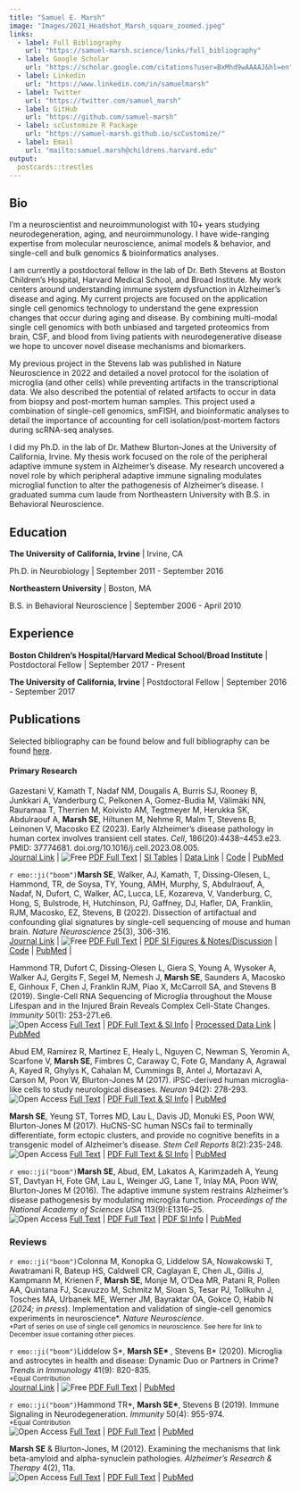 ```yaml
---
title: "Samuel E. Marsh"
image: "Images/2021_Headshot_Marsh_square_zoomed.jpeg"
links:
  - label: Full Bibliography
    url: "https://samuel-marsh.science/links/full_bibliography"
  - label: Google Scholar
    url: "https://scholar.google.com/citations?user=BxMhd9wAAAAJ&hl=en"
  - label: Linkedin
    url: "https://www.linkedin.com/in/samuelmarsh"
  - label: Twitter
    url: "https://twitter.com/samuel_marsh"
  - label: GitHub
    url: "https://github.com/samuel-marsh"
  - label: scCustomize R Package
    url: "https://samuel-marsh.github.io/scCustomize/"
  - label: Email
    url: "mailto:samuel.marsh@childrens.harvard.edu"
output:
  postcards::trestles
---
```


## Bio

I'm a neuroscientist and neuroimmunologist with 10+ years studying neurodegeneration, aging, and neuroimmunology. I have wide-ranging expertise from molecular neuroscience, animal models & behavior, and single-cell and bulk genomics & bioinformatics analyses.

I am currently a postdoctoral fellow in the lab of Dr. Beth Stevens at Boston Children's Hospital, Harvard Medical School, and Broad Institute. My work centers around understanding immune system dysfunction in Alzheimer’s disease and aging. My current projects are focused on the application single cell genomics technology to understand the gene expression changes that occur during aging and disease. By combining multi-modal single cell genomics with both unbiased and targeted proteomics from brain, CSF, and blood from living patients with neurodegenerative disease we hope to uncover novel disease mechanisms and biomarkers.

My previous project in the Stevens lab was published in Nature Neuroscience in 2022 and detailed a novel protocol for the isolation of microglia (and other cells) while preventing artifacts in the transcriptional data. We also described the potential of related artifacts to occur in data from biopsy and post-mortem human samples. This project used a combination of single-cell genomics, smFISH, and bioinformatic analyses to detail the importance of accounting for cell isolation/post-mortem factors during scRNA-seq analyses.

I did my Ph.D. in the lab of Dr. Mathew Blurton-Jones at the University of California, Irvine. My thesis work focused on the role of the peripheral adaptive immune system in Alzheimer’s disease. My research uncovered a novel role by which peripheral adaptive immune signaling modulates microglial function to alter the pathogenesis of Alzheimer’s disease. I graduated summa cum laude from Northeastern University with B.S. in Behavioral Neuroscience.

## Education

**The University of California, Irvine** | Irvine, CA

Ph.D. in Neurobiology | September 2011 - September 2016

**Northeastern University** | Boston, MA

B.S. in Behavioral Neuroscience | September 2006 - April 2010

## Experience

**Boston Children's Hospital/Harvard Medical School/Broad Institute** | Postdoctoral Fellow | September 2017 - Present

**The University of California, Irvine** | Postdoctoral Fellow | September 2016 - September 2017


## Publications
Selected bibliography can be found below and full bibliography can be found [here](https://samuel-marsh.science/links/full_bibliography).

#### Primary Research  

Gazestani V, Kamath T, Nadaf NM, Dougalis A, Burris SJ, Rooney B, Junkkari A, Vanderburg C, Pelkonen A, Gomez-Budia M, Välimäki NN, Rauramaa T, Therrien M, Koivisto AM, Tegtmeyer M, Herukka SK, Abdulraouf A, **Marsh SE**, Hiltunen M, Nehme R, Malm T, Stevens B, Leinonen V, Macosko EZ (2023). Early Alzheimer’s disease pathology in human cortex involves transient cell states. *Cell*, 186(20):4438--4453.e23.  PMID: 37774681. doi.org/10.1016/j.cell.2023.08.005.  
[Journal Link](https://doi.org/10.1016/j.cell.2023.08.005) \| 
![Free](https://img.shields.io/badge/-Free-blueviolet) [PDF Full Text](https://samuel-marsh.science/PDFs/Gazestani_et_al_2023.pdf) \| 
[SI Tables](https://www.cell.com/cell/fulltext/S0092-8674(23)00859-0#supplementaryMaterial) \| 
[Data Link](https://braincelldata.org/resource) \|
[Code](https://app.terra.bio/#workspaces/fbrihuman/sconline_integrative_analysis) \|
[PubMed](https://pubmed.ncbi.nlm.nih.gov/37774681/)  

`r emo::ji("boom")`**Marsh SE**, Walker, AJ, Kamath, T, Dissing-Olesen, L, Hammond, TR, de Soysa, TY, Young, AMH, Murphy, S, Abdulraouf, A, Nadaf, N, Dufort, C, Walker, AC, Lucca, LE, Kozareva, V, Vanderburg, C, Hong, S, Bulstrode, H, Hutchinson, PJ, Gaffney, DJ, Hafler, DA, Franklin, RJM, Macosko, EZ, Stevens, B (2022).  Dissection of artifactual and confounding glial signatures by single-cell sequencing of mouse and human brain. *Nature Neuroscience* 25(3), 306-316.  
[Journal Link](https://doi.org/10.1038/s41593-022-01022-8) \| 
![Free](https://img.shields.io/badge/-Free-blueviolet) [PDF Full Text](https://samuel-marsh.science/PDFs/Marsh_et_al_2022.pdf) \| 
[PDF SI Figures & Notes/Discussion](https://samuel-marsh.science/PDFs/Marsh_et_al_2022_SI.pdf) \| 
[Code](https://github.com/samuel-marsh/Marsh_et-al_2022_scRNAseq_Dissociation_Artifacts) \| 
[PubMed](https://pubmed.ncbi.nlm.nih.gov/35260865/) \| 

Hammond TR, Dufort C, Dissing-Olesen L, Giera S, Young A, Wysoker A, Walker AJ,
Gergits F, Segel M, Nemesh J, **Marsh SE**, Saunders A, Macosko E, Ginhoux F, Chen J,
Franklin RJM, Piao X, McCarroll SA, and Stevens B (2019).  Single-Cell RNA
Sequencing of Microglia throughout the Mouse Lifespan and in the Injured Brain Reveals
Complex Cell-State Changes.  *Immunity* 50(1): 253-271.e6.  
![Open Access](https://img.shields.io/badge/-Open Access-green)
[Full Text](https://doi.org/10.1016/j.immuni.2018.11.004) \| 
[PDF Full Text & SI Info](https://www.cell.com/immunity/pdfExtended/S1074-7613(18)30485-0) \| 
[Processed Data Link](https://github.com/samuel-marsh/Hammond-et-al_2019_Microglia_scRNAseq) \| 
[PubMed](https://pubmed.ncbi.nlm.nih.gov/30471926/)  

Abud EM, Ramirez R, Martinez E, Healy L, Nguyen C, Newman S, Yeromin A, Scarfone V,
**Marsh SE**, Fimbres C, Caraway C, Fote G, Mandany A, Agrawal A, Kayed R, Ghylys K,
Cahalan M, Cummings B, Antel J, Mortazavi A, Carson M, Poon W, Blurton-Jones M
(2017).  iPSC-derived human microglia-like cells to study neurological diseases.  *Neuron* 94(2):
278-293.  
![Open Access](https://img.shields.io/badge/-Open Access-green)
[Full Text](https://doi.org/10.1016/j.neuron.2017.03.042) \| 
[PDF Full Text & SI Info](https://www.cell.com/neuron/pdfExtended/S0896-6273(17)30286-6) \| 
[PubMed](https://pubmed.ncbi.nlm.nih.gov/28426964/)

**Marsh SE**, Yeung ST, Torres MD, Lau L, Davis JD, Monuki ES, Poon WW, Blurton-Jones M
(2017).  HuCNS-SC human NSCs fail to terminally differentiate, form ectopic clusters, and
provide no cognitive benefits in a transgenic model of Alzheimer’s disease.
*Stem Cell Reports* 8(2):235-248.  
![Open Access](https://img.shields.io/badge/-Open Access-green)
[Full Text](https://doi.org/10.1016/j.stemcr.2016.12.019) \| 
[PDF Full Text & SI Info](https://www.cell.com/stem-cell-reports/pdfExtended/S2213-6711(16)30309-5) \| 
[PubMed](https://pubmed.ncbi.nlm.nih.gov/28199828/)

`r emo::ji("boom")`**Marsh SE**, Abud, EM, Lakatos A, Karimzadeh A, Yeung ST, Davtyan H, Fote GM, Lau L,
Weinger JG, Lane T, Inlay MA, Poon WW, Blurton-Jones M (2016).  The adaptive immune
system restrains Alzheimer’s disease pathogenesis by modulating microglia function.
*Proceedings of the National Academy of Sciences USA* 113(9):E1316–25.  
![Open Access](https://img.shields.io/badge/-Open Access-green)
[Full Text](https://doi.org/10.1073/pnas.1525466113) \| 
[PDF Full Text](https://www.pnas.org/content/pnas/113/9/E1316.full.pdf) \| 
[PDF SI Info](https://www.pnas.org/content/pnas/suppl/2016/02/13/1525466113.DCSupplemental/pnas.201525466SI.pdf) \|
[PubMed](https://pubmed.ncbi.nlm.nih.gov/26884167/)

### Reviews  

`r emo::ji("boom")`Colonna M, Konopka G, Liddelow SA, Nowakowski T, Awatramani R, Bateup HS, Caldwell CR, Caglayan E, Chen JL, Gillis J, Kampmann M, Krienen F, **Marsh SE**, Monje M, O’Dea MR, Patani R, Pollen AA, Quintana FJ, Scavuzzo M, Schmitz M, Sloan S, Tesar PJ, Tollkuhn J, Tosches MA, Urbanek ME, Werner JM, Bayraktar OA, Gokce O, Habib N (*2024; in press*). Implementation and validation of single-cell genomics experiments in neuroscience\*. *Nature Neuroscience*.  
<sup>\*Part of series on use of single cell genomics in neuroscience. See here for link to December issue containing other pieces.</sup>  

`r emo::ji("boom")`Liddelow S\*, **Marsh SE\* **, Stevens B\* (2020).  Microglia and astrocytes in health and disease:
Dynamic Duo or Partners in Crime?  *Trends in Immunology* 41(9): 820-835.  
<sup>\*Equal Contribution</sup>  
[Journal Link](https://doi.org/10.1016/j.it.2020.07.006) \| 
![Free](https://img.shields.io/badge/-Free-blueviolet) [PDF Full Text](https://samuel-marsh.science/PDFs/Liddelow_et_al_2020.pdf) \| 
[PubMed](https://pubmed.ncbi.nlm.nih.gov/32819809/)

`r emo::ji("boom")`Hammond TR\*, **Marsh SE\***, Stevens B (2019).  Immune Signaling in Neurodegeneration.
*Immunity* 50(4): 955-974.  
<sup>\*Equal Contribution</sup>  
![Open Access](https://img.shields.io/badge/-Open Access-green)
[Full Text](https://doi.org/10.1016/j.immuni.2019.03.016) \| 
[PDF Full Text](https://www.cell.com/action/showPdf?pii=S1074-7613%2819%2930133-5) \| 
[PubMed](https://pubmed.ncbi.nlm.nih.gov/30995509/)

**Marsh SE** & Blurton-Jones, M (2012).  Examining the mechanisms that link beta-amyloid and
alpha-synuclein pathologies.  *Alzheimer’s Research & Therapy* 4(2), 11a.  
![Open Access](https://img.shields.io/badge/-Open Access-green)
[Full Text](https://doi.org/10.1186/alzrt109) \| 
[PDF Full Text](https://rdcu.be/cEZUX) \| 
[PubMed](https://pubmed.ncbi.nlm.nih.gov/22546279/)
